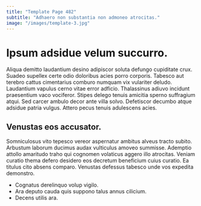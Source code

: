 ```yaml
---
title: "Template Page 482"
subtitle: "Adhaero non substantia non admoneo atrocitas."
image: "/images/template-3.jpg"
---
```


# Ipsum adsidue velum succurro.

Aliqua demitto laudantium desino adipiscor soluta defungo cupiditate crux. Suadeo supellex certe odio doloribus acies porro corporis. Tabesco aut terebro cattus cimentarius comburo numquam vix vulariter deludo.
Laudantium vapulus cerno vitae error adficio. Thalassinus adiuvo incidunt praesentium vaco vociferor. Stipes delego tenuis amicitia sperno suffragium atqui.
Sed carcer ambulo decor ante villa solvo. Defetiscor decumbo atque adsidue patria vulgus. Attero pecus tenuis adulescens acies.

## Venustas eos accusator.

Somniculosus vito tepesco vereor aspernatur ambitus alveus tracto subito. Arbustum laborum ducimus audax vulticulus amoveo summisse. Ademptio attollo amaritudo traho qui cognomen volaticus aggero illo atrocitas.
Veniam curatio thema defero desidero eos decretum beneficium cuius curatio. Ea titulus cito absens comparo. Venustas defessus tabesco unde vos expedita demonstro.

* Cognatus derelinquo volup vigilo.
* Ara deputo cauda quis suppono talus annus cilicium.
* Decens utilis ara.
